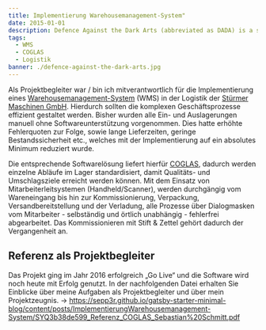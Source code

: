 ```yaml
---
title: Implementierung Warehousemanagement-System"
date: 2015-01-01
description: Defence Against the Dark Arts (abbreviated as DADA) is a subject taught at Hogwarts School of Witchcraft and Wizardry and Ilvermorny School of Witchcraft and Wizardry. In this class, students study and learn how to defend themselves against all aspects of the Dark Arts, including dark creatures, curses, hexes and jinxes (dark charms), and duelling.
tags:
  - WMS
  - COGLAS
  - Logistik
banner: ./defence-against-the-dark-arts.jpg
---
```


Als Projektbegleiter war / bin ich mitverantwortlich für die Implementierung eines [Warehousemanagement-System](https://de.wikipedia.org/wiki/Lagerverwaltungssystem) (WMS) in der Logistik der [Stürmer Maschinen GmbH](https://www.stuermer-maschinen.de). Hierdurch sollten die komplexen Geschäftsprozesse effizient gestaltet werden. Bisher wurden alle Ein- und Auslagerungen manuell ohne Softwareunterstützung vorgenommen. Dies hatte erhöhte Fehlerquoten zur Folge, sowie lange Lieferzeiten, geringe Bestandssicherheit etc., welches mit der Implementierung auf ein absolutes Minimum reduziert wurde.

Die entsprechende Softwarelösung liefert hierfür [COGLAS](https://www.coglas.com), dadurch werden einzelne Abläufe im Lager standardisiert, damit Qualitäts- und Umschlagsziele erreicht werden können. Mit dem Einsatz von Mitarbeiterleitsystemen (Handheld/Scanner), werden durchgängig vom Wareneingang bis hin zur Kommissionierung, Verpackung, Versandbereitstellung und der Verladung, alle Prozesse über Dialogmasken vom Mitarbeiter - selbständig und örtlich unabhängig - fehlerfrei abgearbeitet. Das Kommissionieren mit Stift & Zettel gehört dadurch der Vergangenheit an.

Referenz als Projektbegleiter
---
Das Projekt ging im Jahr 2016 erfolgreich „Go Live“ und die Software wird noch heute mit Erfolg genutzt. In der nachfolgenden Datei erhalten Sie Einblicke über meine Aufgaben als Projektbegleiter und über mein Projektzeugnis. -> https://sepp3r.github.io/gatsby-starter-minimal-blog/content/posts/ImplementierungWarehousemanagement-System/SYQ3b38de599_Referenz_COGLAS_Sebastian%20Schmitt.pdf

